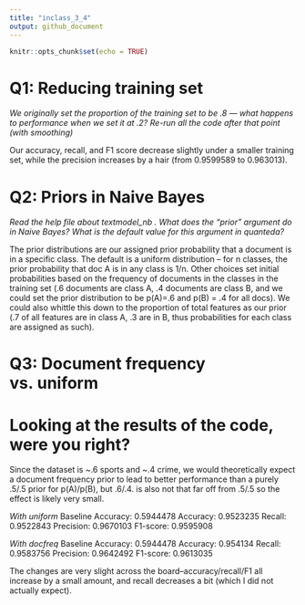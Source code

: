 ```yaml
---
title: "inclass_3_4"
output: github_document
---
```


```r
knitr::opts_chunk$set(echo = TRUE)
```


# Q1: Reducing training set

*We originally set the proportion of the training set to be .8 --- what happens to performance when we set it at .2? Re-run all the code after that point (with smoothing)*

Our accuracy, recall, and F1 score decrease slightly under a smaller training set, while the precision increases by a hair (from 0.9599589 to 0.963013).


# Q2: Priors in Naive Bayes

*Read the help file about textmodel_nb . What does the "prior" argument do in Naive Bayes? What is the default value for this argument in quanteda?*

The prior distributions are our assigned prior probability that a document is in a specific class. The default is a uniform distribution -- for n classes, the prior probability that doc A is in any class is 1/n. Other choices set initial probabilities based on the frequency of documents in the classes in the training set (.6 documents are class A, .4 documents are class B, and we could set the prior distribution to be p(A)=.6 and p(B) = .4 for all docs). We could also whittle this down to the proportion of total features as our prior (.7 of all features are in class A, .3 are in B, thus probabilities for each class are assigned as such).


# Q3: Document frequency vs. uniform

# Looking at the results of the code, were you right?


Since the dataset is ~.6 sports and ~.4 crime, we would theoretically expect a document frequency prior to lead to better performance than a purely .5/.5 prior for p(A)/p(B), but .6/.4. is also not that far off from .5/.5 so the effect is likely very small.

*With uniform*
Baseline Accuracy:  0.5944478 
 Accuracy: 0.9523235 
 Recall: 0.9522843 
 Precision: 0.9670103 
 F1-score: 0.9595908
 
*With docfreq*
 Baseline Accuracy:  0.5944478 
 Accuracy: 0.954134 
 Recall: 0.9583756 
 Precision: 0.9642492 
 F1-score: 0.9613035

The changes are very slight across the board--accuracy/recall/F1 all increase by a small amount, and recall decreases a bit (which I did not actually expect).

